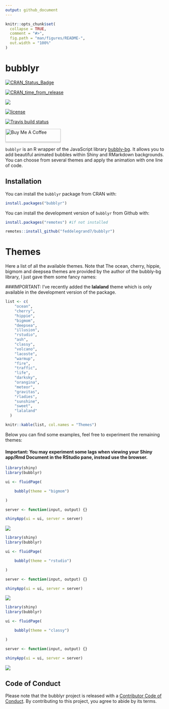 ```yaml
---
output: github_document
---
```


<!-- README.md is generated from README.Rmd. Please edit that file -->

```r
knitr::opts_chunk$set(
  collapse = TRUE,
  comment = "#>",
  fig.path = "man/figures/README-",
  out.width = "100%"
)
```

# bubblyr

<!-- badges: start -->

[![CRAN_Status_Badge](https://www.r-pkg.org/badges/version/bubblyr)](https://cran.r-project.org/package=bubblyr)

[![CRAN_time_from_release](https://www.r-pkg.org/badges/ago/bubblyr)](https://cran.r-project.org/package=bubblyr)


![](http://cranlogs.r-pkg.org/badges/grand-total/bubblyr?color=blue)

[![license](https://img.shields.io/github/license/mashape/apistatus.svg)](https://choosealicense.com/licenses/mit/)

[![Travis build status](https://travis-ci.com/feddelegrand7/bubblyr.svg?branch=master)](https://travis-ci.com/feddelegrand7/bubblyr)

<a href="https://www.buymeacoffee.com/Fodil" target="_blank"><img src="https://www.buymeacoffee.com/assets/img/custom_images/orange_img.png" alt="Buy Me A Coffee" style="height: 41px !important;width: 174px !important;box-shadow: 0px 3px 2px 0px rgba(190, 190, 190, 0.5) !important;-webkit-box-shadow: 0px 3px 2px 0px rgba(190, 190, 190, 0.5) !important;" ></a>
<!-- badges: end -->

`bubblyr` is an R wrapper of the JavaScript library [bubbly-bg](https://github.com/tipsy/bubbly-bg). It allows you to add beautiful animated bubbles within Shiny and RMarkdown backgrounds. You can choose from several themes and apply the animation with one line of code. 


## Installation

You can install the `bubblyr` package from CRAN with: 

```r

install.packages("bubblyr")

```


You can install the development version of `bubblyr` from Github with: 


```r

install.packages("remotes") #if not installed

remotes::install_github("feddelegrand7/bubblyr")

```




# Themes

Here a list of all the available themes. Note that The ocean, cherry, hippie, bigmom and deepsea themes are provided by the author of the bubbly-bg library, I just gave them some fancy names: 

###IMPORTANT: I've recently added the __lalaland__ theme which is only available in the development version of the package. 

```r
list <- c(
    "ocean",
    "cherry",
    "hippie",
    "bigmom",
    "deepsea",
    "illusion",
    "rstudio",
    "ash",
    "classy",
    "volcano",
    "lacoste",
    "warmup",
    "fire",
    "traffic",
    "life",
    "darksky",
    "orangina",
    "meteor", 
    "gravitas",
    "rladies",
    "sunshine",
    "sweet", 
    "lalaland"
  )

knitr::kable(list, col.names = "Themes")
```

Below you can find some examples, feel free to experiment the remaining themes: 

#### Important: You may experiment some lags when viewing your Shiny app/Rmd Document in the RStudio pane, instead use the browser. 


```r
library(shiny)
library(bubblyr)

ui <- fluidPage(

    bubbly(theme = "bigmom")

)

server <- function(input, output) {}

shinyApp(ui = ui, server = server)

```

![](man/figures/bigmom.gif)


```r
library(shiny)
library(bubblyr)

ui <- fluidPage(

    bubbly(theme = "rstudio")

)

server <- function(input, output) {}

shinyApp(ui = ui, server = server)

```


![](man/figures/rstudio.gif)

```r
library(shiny)
library(bubblyr)

ui <- fluidPage(

    bubbly(theme = "classy")

)

server <- function(input, output) {}

shinyApp(ui = ui, server = server)

```


![](man/figures/classy.gif)


## Code of Conduct

Please note that the bubblyr project is released with a [Contributor Code of Conduct](https://contributor-covenant.org/version/2/0/CODE_OF_CONDUCT.html). By contributing to this project, you agree to abide by its terms.








